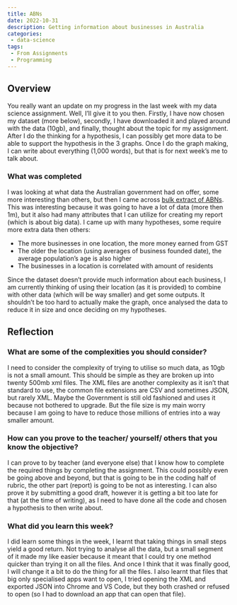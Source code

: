 ```yaml
---
title: ABNs
date: 2022-10-31
description: Getting information about businesses in Australia
categories: 
 - data-science
tags:
 - From Assignments
 - Programming
---
```


## Overview

You really want an update on my progress in the last week with my data science assignment. Well, I’ll give it to you then. Firstly, I have now chosen my dataset (more below), secondly, I have downloaded it and played around with the data (10gb), and finally, thought about the topic for my assignment. After I do the thinking for a hypothesis, I can possibly get more data to be able to support the hypothesis in the 3 graphs. Once I do the graph making, I can write about everything (1,000 words), but that is for next week’s me to talk about.  

### What was completed

I was looking at what data the Australian government had on offer, some more interesting than others, but then I came across [bulk extract of ABNs](https://data.gov.au/dataset/ds-dga-5bd7fcab-e315-42cb-8daf-50b7efc2027e/details). This was interesting because it was going to have a lot of data (more then 1m), but it also had many attributes that I can utilize for creating my report (which is about big data). I came up with many hypotheses, some require more extra data then others:

- The more businesses in one location, the more money earned from GST
- The older the location (using averages of business founded date), the average population’s age is also higher
- The businesses in a location is correlated with amount of residents

Since the dataset doesn’t provide much information about each business, I am currently thinking of using their location (as it is provided) to combine with other data (which will be way smaller) and get some outputs. It shouldn’t be too hard to actually make the graph, once analysed the data to reduce it in size and once deciding on my hypotheses.

## Reflection

### What are some of the complexities you should consider?

I need to consider the complexity of trying to utilise so much data, as 10gb is not a small amount. This should be simple as they are broken up into twenty 500mb xml files. The XML files are another complexity as it isn’t that standard to use, the common file extensions are CSV and sometimes JSON, but rarely XML. Maybe the Government is still old fashioned and uses it because not bothered to upgrade. But the file size is my main worry because I am going to have to reduce those millions of entries into a way smaller amount.

### How can you prove to the teacher/ yourself/ others that you know the objective?

I can prove to by teacher (and everyone else) that I know how to complete the required things by completing the assignment. This could possibly even be going above and beyond, but that is going to be in the coding half of rubric, the other part (report) is going to be not as interesting. I can also prove it by submitting a good draft, however it is getting a bit too late for that (at the time of writing), as I need to have done all the code and chosen a hypothesis to then write about.

### What did you learn this week?

I did learn some things in the week, I learnt that taking things in small steps yield a good return. Not trying to analyse all the data, but a small segment of it made my like easier because it meant that I could try one method quicker than trying it on all the files. And once I think that it was finally good, I will change it a bit to do the thing for all the files. I also learnt that files that big only specialised apps want to open, I tried opening the XML and exported JSON into Chrome and VS Code, but they both crashed or refused to open (so I had to download an app that can open that file).
